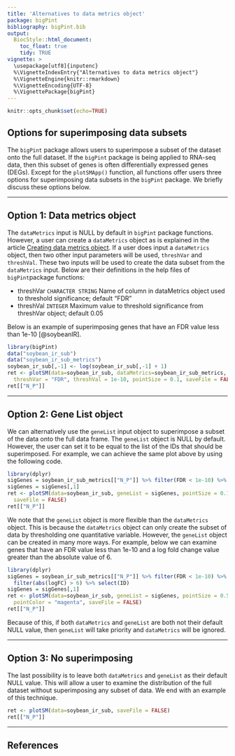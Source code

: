 ```yaml
---
title: 'Alternatives to data metrics object'
package: bigPint
bibliography: bigPint.bib
output:
  BiocStyle::html_document:
    toc_float: true
    tidy: TRUE
vignette: >
  \usepackage[utf8]{inputenc}
  %\VignetteIndexEntry{"Alternatives to data metrics object"}
  %\VignetteEngine{knitr::rmarkdown}
  %\VignetteEncoding{UTF-8}
  %\VignettePackage{bigPint}
---
```


```r
knitr::opts_chunk$set(echo=TRUE)
```

## Options for superimposing data subsets

The `bigPint` package allows users to superimpose a subset of the dataset onto the full dataset. If the `bigPint` package is being applied to RNA-seq data, then this subset of genes is often differentially expressed genes (DEGs). Except for the `plotSMApp()` function, all functions offer users three options for superimposing data subsets in the `bigPint` package. We briefly discuss these options below.

____________________________________________________________________________________

## Option 1: Data metrics object

The `dataMetrics` input is NULL by default in `bigPint` package functions. However, a user can create a `dataMetrics` object as is explained in the article [Creating data metrics object](https://lindsayrutter.github.io/bigPint/articles/createDataMetrics.html). If a user does input a `dataMetrics` object, then two other input parameters will be used, `threshVar` and `threshVal`. These two inputs will be used to create the data subset from the `dataMetrics` input. Below are their definitions in the help files of `bigPint`package functions:

- threshVar `CHARACTER STRING` Name of column in dataMetrics object used to threshold significance; default "FDR"
- threshVal `INTEGER` Maximum value to threshold significance from threshVar object; default 0.05

Below is an example of superimposing genes that have an FDR value less than 1e-10 [@soybeanIR].

```r
library(bigPint)
data("soybean_ir_sub")
data("soybean_ir_sub_metrics")
soybean_ir_sub[,-1] <- log(soybean_ir_sub[,-1] + 1)
ret <- plotSM(data=soybean_ir_sub, dataMetrics=soybean_ir_sub_metrics,
  threshVar = "FDR", threshVal = 1e-10, pointSize = 0.1, saveFile = FALSE)
ret[["N_P"]]
```

____________________________________________________________________________________

## Option 2: Gene List object

We can alternatively use the `geneList` input object to superimpose a subset of the data onto the full data frame. The `geneList` object is NULL by default. However, the user can set it to be equal to the list of the IDs that should be superimposed. For example, we can achieve the same plot above by using the following code.  

```r
library(dplyr)
sigGenes = soybean_ir_sub_metrics[["N_P"]] %>% filter(FDR < 1e-10) %>% select(ID)
sigGenes = sigGenes[,1]
ret <- plotSM(data=soybean_ir_sub, geneList = sigGenes, pointSize = 0.1,
  saveFile = FALSE)
ret[["N_P"]]
```

We note that the `geneList` object is more flexible than the `dataMetrics` object. This is because the `dataMetrics` object can only create the subset of data by thresholding one quantitative variable. However, the `geneList` object can be created in many more ways. For example, below we can examine genes that have an FDR value less than 1e-10 and a log fold change value greater than the absolute value of 6.

```r
library(dplyr)
sigGenes = soybean_ir_sub_metrics[["N_P"]] %>% filter(FDR < 1e-10) %>%   
  filter(abs(logFC) > 6) %>% select(ID)
sigGenes = sigGenes[,1]
ret <- plotSM(data=soybean_ir_sub, geneList = sigGenes, pointSize = 0.5,
  pointColor = "magenta", saveFile = FALSE)
ret[["N_P"]]
```

Because of this, if both `dataMetrics` and `geneList` are both not their default NULL value, then `geneList` will take priority and `dataMetrics` will be ignored. 

____________________________________________________________________________________

## Option 3: No superimposing

The last possibility is to leave both `dataMetrics` and `geneList` as their default NULL value. This will allow a user to examine the distribution of the full dataset without superimposing any subset of data. We end with an example of this technique.

```r
ret <- plotSM(data=soybean_ir_sub, saveFile = FALSE)
ret[["N_P"]]
```

____________________________________________________________________________________

## References